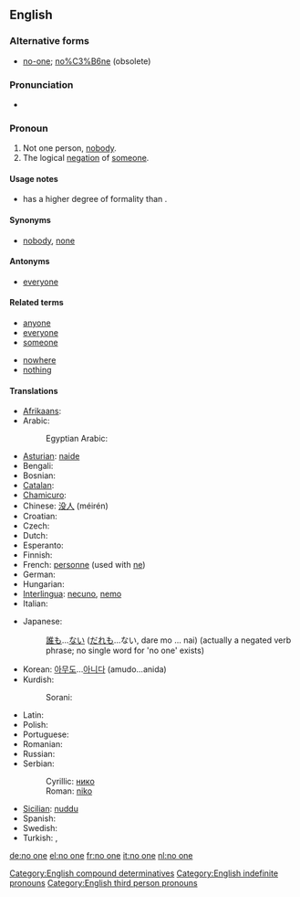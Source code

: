 ==English==

===Alternative forms===
* [[no-one]]; [[no%C3%B6ne]] (obsolete)

===Pronunciation===
* {{audio|En-uk-no one.ogg|Audio (UK)}}

===Pronoun===
{{en-pron|pos=[[no]] [[one]]}}

# Not one person, [[nobody]].
# The logical [[negation]] of [[someone]].

====Usage notes====
* {{term|no one|No one}} has a higher degree of formality than {{term|nobody}}.

====Synonyms====
* [[nobody]], [[none]]

====Antonyms====
* [[everyone]]

====Related terms====
{{rel-top|terms related to ''no one''}}
* [[anyone]]
* [[everyone]]
* [[someone]]
{{rel-mid}}
* [[nowhere]]
* [[nothing]]
{{rel-bottom}}

====Translations====
{{trans-top|not one person}}
* [[Afrikaans]]: {{t-|af|niemand|xs=Afrikaans}}
* Arabic: {{Arab|[[لا احد]]}} {{IPAchar|(lā ’āħad)}}
*: Egyptian Arabic: {{tø|arz|ماحدش|tr=maHaddish|sc=Arab}}
* [[Asturian]]: [[naide]]
* Bengali: {{t-|bn|কেউ না|tr=keu na|sc=Beng|xs=Bengali}}
* Bosnian: {{t-|bs|niko}}
* [[Catalan]]: {{t|ca|ningú}}
* [[Chamicuro]]: {{tø|ccc|meyana'shanaye}}
* Chinese: [[没人]] (méirén)
* Croatian: {{t+|hr|nitko}}
* Czech: {{t+|cs|nikdo}}
* Dutch: {{t+|nl|niemand}}
* Esperanto: {{t-|eo|neniu|xs=Esperanto}}
* Finnish: {{t+|fi|ei kukaan}}
* French: [[personne]] (used with [[ne]])
* German: {{t+|de|niemand}}
* Hungarian: {{t+|hu|senki}}
* [[Interlingua]]: [[necuno]], [[nemo]]
* Italian: {{t+|it|nessuno}}
{{trans-mid}}
* Japanese:
*: [[誰も]]...[[ない]] ([[だれも]]...ない, dare mo ... nai) (actually a negated verb phrase; no single word for 'no one' exists)
* Korean: [[아무도]]...[[아니다]] (amudo...anida)
* Kurdish:
*: Sorani: {{t|ku|که‌س|tr=kes|sc=ku-Arab}}
* Latin: {{t+|la|nemo}}
* Polish: {{t+|pl|nikt}}
* Portuguese: {{t+|pt|ninguém}}
* Romanian: {{t-|ro|nimeni}}
* Russian: {{t+|ru|никто|tr=niktó}}
* Serbian:
*: Cyrillic: [[нико]]
*: Roman: [[niko]]
* [[Sicilian]]: [[nuddu]]
* Spanish: {{t+|es|nadie}}
* Swedish: {{t+|sv|ingen}}
* Turkish: {{t+|tr|kimse}},  {{t|tr|hiç kimse}}
{{trans-bottom}}

[[Category:English compound determinatives]]
[[Category:English indefinite pronouns]]
[[Category:English third person pronouns]]

[[de:no one]]
[[el:no one]]
[[fr:no one]]
[[it:no one]]
[[nl:no one]]
